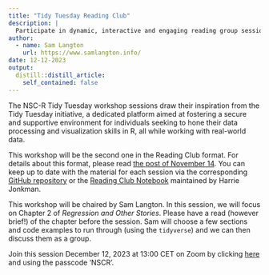 ```yaml
---
title: "Tidy Tuesday Reading Club"
description: |
  Participate in dynamic, interactive and engaging reading group sessions to explore the world of data analysis.
author:
  - name: Sam Langton
    url: https://www.samlangton.info/
date: 12-12-2023
output:
  distill::distill_article:
    self_contained: false
---
```


The NSC-R Tidy Tuesday workshop sessions draw their inspiration from the Tidy Tuesday initiative, a dedicated platform aimed at fostering a secure and supportive environment for individuals seeking to hone their data processing and visualization skills in R, all while working with real-world data.

This workshop will be the second one in the Reading Club format. For details about this format, please read [the post of November 14](https://nscrweb.netlify.app/posts/2023-11-14-nsc-r-workshop-ros/). You can keep up to date with the material for each session via the corresponding [GitHub repository](https://github.com/langtonhugh/regression_book_nscr) or the [Reading Club Notebook](https://rosnotebook.netlify.app/) maintained by Harrie Jonkman.

This workshop will be chaired by Sam Langton. In this session, we will focus on Chapter 2 of *Regression and Other Stories*. Please have a read (however brief!) of the chapter before the session. Sam will choose a few sections and code examples to run through (using the `tidyverse`) and we can then discuss them as a group.

Join this session December 12, 2023 at 13:00 CET on Zoom by clicking [here](https://us02web.zoom.us/j/4539912989) and using the passcode 'NSCR'.